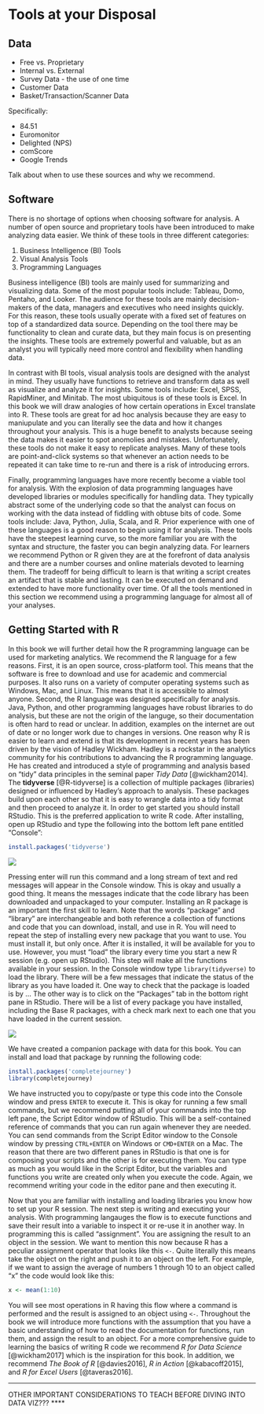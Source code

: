 # Tools at your Disposal {#tools}

## Data

 - Free vs. Proprietary
 - Internal vs. External
 - Survey Data - the use of one time
 - Customer Data
 - Basket/Transaction/Scanner Data

Specifically:  

 - 84.51
 - Euromonitor
 - Delighted (NPS)
 - comScore
 - Google Trends
 
Talk about when to use these sources and why we recommend.

## Software

There is no shortage of options when choosing software for analysis. A number of
open source and proprietary tools have been introduced to make analyzing data easier. 
We think of these tools in three different categories:  

  1. Business Intelligence (BI) Tools
  2. Visual Analysis Tools
  3. Programming Languages  

Business intelligence (BI) tools are mainly used for summarizing and visualizing 
data. Some of the most popular tools include: Tableau, Domo, Pentaho, and Looker. 
The audience for these tools are mainly decision-makers of the data, managers and 
executives who need insights quickly. For this reason, these tools usually operate 
with a fixed set of features on top of a standardized data source. Depending on the 
tool there may be functionality to clean and curate data, but they main focus is on 
presenting the insights. These tools are extremely powerful and valuable, but as an 
analyst you will typically need more control and flexibility when handling data.  

In contrast with BI tools, visual analysis tools are designed with the analyst in mind. 
They usually have functions to retrieve and transform data as well as visualize and 
analyze it for insights. Some tools include: Excel, SPSS, RapidMiner, and Minitab. 
The most ubiquitous is of these tools is Excel. In this book we will draw analogies 
of how certain operations in Excel translate into R. These tools are great for ad hoc 
analysis because they are easy to maniupulate and you can literally see the data 
and how it changes throughout your analysis. This is a huge benefit to analysts 
because seeing the data makes it easier to spot anomolies and mistakes. Unfortunately, 
these tools do not make it easy to replicate analyses. Many of these tools are point-and-click 
systems so that whenever an action needs to be repeated it can take time to re-run and 
there is a risk of introducing errors.  

Finally, programming languages have more recently become a viable tool for analysis. 
With the explosion of data programming languages have developed libraries or modules 
specifically for handling data. They typically abstract some of the underlying code so 
that the analyst can focus on working with the data instead of fiddling with obtuse 
bits of code. Some tools include: Java, Python, Julia, Scala, and R. Prior experience 
with one of these languages is a good reason to begin using it for analysis. These 
tools have the steepest learning curve, so the more familiar you are with the syntax 
and structure, the faster you can begin analyzing data. For learners we recommend 
Python or R given they are at the forefront of data analysis and there are a number 
courses and online materials devoted to learning them. The tradeoff for being difficult 
to learn is that writing a script creates an artifact that is stable and lasting. It 
can be executed on demand and extended to have more functionality over time. Of all 
the tools mentioned in this section we recommend using a programming language for 
almost all of your analyses.  

## Getting Started with R

In this book we will further detail how the R programming language can be used for 
marketing analytics. We recommend the R language for a few reasons. First, it is 
an open source, cross-platform tool. This means that the software is free to download 
and use for academic and commercial purposes. It also runs on a variety of computer 
operating systems such as Windows, Mac, and Linux. This means that it is accessible 
to almost anyone. Second, the R language was designed specifically for analysis. 
Java, Python, and other programming languages have robust libraries to do analysis, 
but these are not the origin of the languge, so their documentation is often hard to 
read or unclear. In addition, examples on the internet are out of date or no longer 
work due to changes in versions. One reason why R is easier to learn and extend is 
that its development in recent years has been driven by the vision of Hadley Wickham. 
Hadley is a rockstar in the analytics community for his contributions to advancing 
the R programming language. He has created and introduced a style of programming and 
analysis based on "tidy" data principles in the seminal paper *Tidy Data* [@wickham2014]. 
The **tidyverse** [@R-tidyverse] is a collection of multiple packages (libraries) designed 
or influenced by Hadley's approach to analysis. These packages build upon each other 
so that it is easy to wrangle data into a tidy format and then proceed to analyze it. 
In order to get started you should install RStudio. This is the preferred application 
to write R code. After installing, open up RStudio and type the following into the 
bottom left pane entitled "Console":

```r
install.packages('tidyverse')
```

![](images/ch2-installing-tidyverse.png)

Pressing enter will run this command and a long stream of text and red messages 
will appear in the Console window. This is okay and usually a good thing. It means 
the messages indicate that the code library has been downloaded and unpackaged to 
your computer. Installing an R package is an important the first skill to learn. 
Note that the words "package" and "library" are interchangeable and both reference 
a collection of functions and code that you can download, install, and use in R. 
You will need to repeat the step of installing every new package that you want to use. 
You must install it, but only once. After it is installed, it will be available for 
you to use. However, you must "load" the library every time you start a new R session 
(e.g. open up RStudio). This step will make all the functions available in your session. 
In the Console window type `library(tidyverse)` to load the library. There will 
be a few messages that indicate the status of the library as you have loaded it. 
One way to check that the package is loaded is by ... The other way is to click 
on the "Packages" tab in the bottom right pane in RStudio. There will be a list 
of every package you have installed, including the Base R packages, with a check 
mark next to each one that you have loaded in the current session.

![](images/ch2-package-loaded.png)

We have created a companion package with data for this book. You can install and 
load that package by running the following code: 

```r
install.packages('completejourney')
library(completejourney)
```

We have instructed you to copy/paste or type this code into the Console window 
and press `ENTER` to execute it. This is okay for running a few small commands, 
but we recommend putting all of your commands into the top left pane, the Script Editor 
window of RStudio. This will be a self-contained reference of commands that you can 
run again whenever they are needed. You can send commands from the Script Editor 
window to the Console window by pressing `CTRL+ENTER` on Windows or `CMD+ENTER` 
on a Mac. The reason that there are two different panes in RStudio is that one 
is for composing your scripts and the other is for executing them. You can type 
as much as you would like in the Script Editor, but the variables and functions 
you write are created only when you execute the code. Again, we recommend writing 
your code in the editor pane and then executing it.

Now that you are familiar with installing and loading libraries you know how to 
set up your R session. The next step is writing and executing your analysis. With 
programming langauges the flow is to execute functions and save their result into 
a variable to inspect it or re-use it in another way. In programming this is called 
"assignment". You are assigning the result to an object in the session. We want to 
mention this now because R has a peculiar assignment operator that looks like this `<-`. 
Quite literally this means take the object on the right and push it to an object 
on the left. For example, if we want to assign the average of numbers 1 through 10 
to an object called "x" the code would look like this: 

```r
x <- mean(1:10)
```

You will see most operations in R having this flow where a command is performed 
and the result is assigned to an object using `<-`. Throughout the book we will 
introduce more functions with the assumption that you have a basic understanding 
of how to read the documentation for functions, run them, and assign the result 
to an object. For a more comprehensive guide to learning the basics of writing R 
code we recommend *R for Data Science* [@wickham2017] which is the inspiration for 
this book. In addition, we recommend *The Book of R* [@davies2016], *R in Action* 
[@kabacoff2015], and *R for Excel Users* [@taveras2016].

**** 
OTHER IMPORTANT CONSIDERATIONS TO TEACH BEFORE DIVING INTO DATA VIZ???
****
